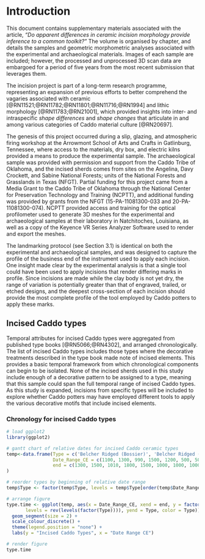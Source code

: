 # Introduction

This document contains supplementary materials associated with the article, _"Do apparent differences in ceramic incision morphology provide inference to a common toolkit?"_ The volume is organised by chapter, and details the samples and geometric morphometric analyses associated with the experimental and archaeological materials. Images of each sample are included; however, the processed and unprocessed 3D scan data are embargoed for a period of five years from the most recent submission that leverages them.

The incision project is part of a long-term research programme, representing an expansion of previous efforts to better comprehend the vagaries associated with ceramic [@RN11521;@RN11782;@RN11801;@RN11716;@RN1994] and lithic morphology [@RN11783;@RN21001], which provided insights into inter- and intraspecific _shape differences_ and _shape changes_ that articulate in and among various categories of Caddo material culture [@RN20697]. 

The genesis of this project occurred during a slip, glazing, and atmospheric firing workshop at the Arrowmont School of Arts and Crafts in Gatlinburg, Tennessee, where access to the materials, dry box, and electric kilns provided a means to produce the experimental sample. The archaeological sample was provided with permission and support from the Caddo Tribe of Oklahoma, and the incised sherds comes from sites on the Angelina, Davy Crockett, and Sabine National Forests; units of the National Forests and Grasslands in Texas (NFGT). Partial funding for this project came from a Media Grant to the Caddo Tribe of Oklahoma through the National Center for Preservation Technology and Training (NCPTT), and additional funding was provided by grants from the NFGT (15-PA-11081300-033 and 20-PA-11081300-074). NCPTT provided access and training for the optical profilometer used to generate 3D meshes for the experimental and archaeological samples at their laboratory in Natchitoches, Louisiana, as well as a copy of the Keyence VR Series Analyzer Software used to render and export the meshes.

The landmarking protocol (see Section 3.1) is identical on both the experimental and archaeological samples, and was designed to capture the profile of the business end of the instrument used to apply each incision. One insight made clear by the experimental analysis is that a single tool could have been used to apply incisions that render differing marks in profile. Since incisions are made while the clay body is not yet dry, the range of variation is potentially greater than that of engraved, trailed, or etched designs, and the deepest cross-section of each incision should provide the most complete profile of the tool employed by Caddo potters to apply these marks.

## Incised Caddo types

Temporal attributes for incised Caddo types were aggregated from published type books [@RN5066;@RN4302], and arranged chronologically. The list of incised Caddo types includes those types where the decorative treatments described in the type book made note of incised elements. This provides a basic temporal framework from which chronological components can begin to be isolated. None of the incised sherds used in this study include enough of a decorative pattern to be assigned to a type, meaning that this sample could span the full temporal range of incised Caddo types. As this study is expanded, incisions from specific types will be included to explore whether Caddo potters may have employed different tools to apply the various decorative motifs that include incised elements.

### Chronology for incised Caddo types

```r
# load ggplot2
library(ggplot2)

# gantt chart of relative dates for incised Caddo ceramic types
temp<-data.frame(Type = c('Belcher Ridged (Bossier)', 'Belcher Ridged (Belcher)', 'Canton Incised', 'Clements Brushed', 'Cowhide Stamped', 'Crockett Curvilinear Incised', 'Davis Incised', 'Dunkin Incised', 'East Incised', 'Foster Trailed-Incised', 'Fulton Aspect Effigy Bowls', 'Haley Complicated Incised', 'Harleton Appliqued', 'Hudson Engraved', 'Karnack Brushed-Incised', 'Kiam Incised', 'Maydelle Incised', 'Military Road Incised', 'Nash Neck Banded', 'Pease Brushed-Incised', 'Pennington Punctated-Incised', 'Spiro Engraved', 'Weches Fingernail Impressed'), # canton/east incised types date to AD 1000, but were modified to 990-1010 so that it would show on the gantt chart
                 Date_Range_CE = c(1100, 1300, 990, 1500, 1200, 500, 500, 500, 990, 1200, 1200, 800, 1200, 1500, 1200, 500, 1200, 1200, 1400, 1100, 500, 500, 500), # in years CE
                 end = c(1300, 1500, 1010, 1800, 1500, 1000, 1000, 1000, 1010, 1600, 1700, 1200, 1500, 1800, 1500, 1200, 1500, 1500, 1700, 1300, 1000, 1000, 1000) # in years CE
)

# reorder types by beginning of relative date range
temp$Type <- factor(temp$Type, levels = temp$Type[order(temp$Date_Range_CE)])

# arrange figure
type.time <- ggplot(temp, aes(x = Date_Range_CE, xend = end, y = factor(Type, 
       levels = rev(levels(factor(Type)))), yend = Type, color = Type)) +
  geom_segment(size = 2) +
  scale_colour_discrete() +
  theme(legend.position = "none") +
  labs(y = "Incised Caddo Types", x = "Date Range CE")

# render figure
type.time
```
